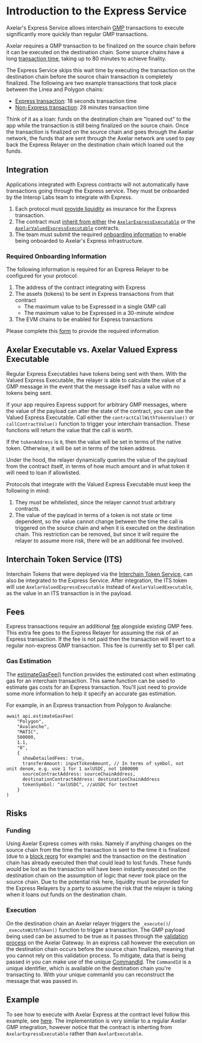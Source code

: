# Introduction to the Express Service

Axelar's Express Service allows interchain [GMP](https://docs.axelar.dev/dev/general-message-passing/overview) transactions to execute significantly more quickly than regular GMP transactions. 

Axelar requires a GMP transaction to be finalized on the source chain before it can be executed on the destination chain. Some source chains have a long [transaction time](https://docs.axelar.dev/learn/txduration), taking up to 80 minutes to achieve finality.

The Express Service skips this wait time by executing the transaction on the destination chain before the source chain transaction is completely finalized. The following are two example transactions that took place between the Linea and Polygon chains:

* [Express transaction](https://axelarscan.io/gmp/0x4dbf091ebf31157bf73995c0fb473f115888bd1f11793359807d543ada03f021:11): 18 seconds transaction time
* [Non-Express transaction](https://axelarscan.io/gmp/0xc3653cda8535c59e0418b57250c504528a493dd5556fc4cb71b80f8c0a867e62:2): 28 minutes transaction time

Think of it as a loan: funds on the destination chain are "loaned out" to the app while the transaction is still being finalized on the source chain. Once the transaction is finalized on the source chain and goes through the Axelar network, the funds that are sent through the Axelar network are used to pay back the Express Relayer on the destination chain which loaned out the funds.

## Integration

Applications integrated with Express contracts will not automatically have transactions going through the Express service. They must be onboarded by the Interop Labs team to integrate with Express. 

1. Each protocol must [provide liquidity](#funding) as insurance for the Express transaction.
2. The contract must [inherit from either](#axelar-executable-vs-axelar-valued-express-executable) the [`AxelarExpressExecutable`](https://github.com/axelarnetwork/axelar-gmp-sdk-solidity/blob/main/contracts/express/AxelarExpressExecutable.sol) or the [`AxelarValuedExpressExecutable`](https://github.com/axelarnetwork/axelar-gmp-sdk-solidity/blob/main/contracts/express/AxelarValuedExpressExecutable.sol) contracts.
3. The team must submit the required [onboarding information](#required-onboarding-information) to enable being onboarded to Axelar's Express infrastructure.

### Required Onboarding Information

The following information is required for an Express Relayer to be configured for your protocol:

1. The address of the contract integrating with Express
2. The assets (tokens) to be sent in Express transactions from that contract
    - The maximum value to be Expressed in a single GMP call
    - The maximum value to be Expressed in a 30-minute window
3. The EVM chains to be enabled for Express transactions

Please complete this [form](https://docs.google.com/forms/d/1BPBpo6JBh9D7d3HhhacEI_a_kqm94yEDXY8a1aZh2kY/edit) to provide the required information

## Axelar Executable vs. Axelar Valued Express Executable
Regular Express Executables have tokens being sent with them. With the Valued Express Executable, the relayer is able to calculate the value of a GMP message in the event that the message itself has a value with no tokens being sent.

If your app requires Express support for arbitrary GMP messages, where the value of the payload can alter the state of the contract, you can use the Valued Express Executable. Call either the `contractCallWithTokenValue()` or `callContractValue()` function to trigger your interchain transaction. These functions will return the value that the call is worth.

If the `tokenAddress` is `0`, then the value will be set in terms of the native token. Otherwise, it will be set in terms of the token address.

Under the hood, the relayer dynamically queries the value of the payload from the contract itself, in terms of how much amount and in what token it will need to loan if allowlisted.

Protocols that integrate with the Valued Express Executable must keep the following in mind:

1. They must be whitelisted, since the relayer cannot trust arbitrary contracts.
2. The value of the payload in terms of a token is not state or time dependent, so the value cannot change between the time the call is triggered on the source chain and when it is executed on the destination chain. This restriction can be removed, but since it will require the relayer to assume more risk, there will be an additional fee involved.


## Interchain Token Service (ITS) 
Interchain Tokens that were deployed via the [Interchain Token Service](https://axelar.network/its), can also be integrated to the Express Service. After integration, the ITS token will use `AxelarValuedExpressExecutable` instead of `AxelarValuedExecutable`, as the value in an ITS transaction is in the payload.

## Fees
Express transactions require an additional [fee](https://docs.axelar.dev/dev/reference/pricing#callcontractwithtokenexpress-gmp-express) alongside existing GMP fees. This extra fee goes to the Express Relayer for assuming the risk of an Express transaction. If the fee is not paid then the transaction will revert to a regular non-express GMP transaction. This fee is currently set to $1 per call.

### Gas Estimation
The [estimateGasFee()](https://docs.axelar.dev/dev/axelarjs-sdk/axelar-query-api#estimategasfee) function provides the estimated cost when estimating gas for an interchain transaction. This same function can be used to estimate gas costs for an Express transaction. You'll just need to provide some more information to help it specify an accurate gas estimation.

For example, in an Express transaction from Polygon to Avalanche:

```
await api.estimateGasFee(
    "Polygon",
    "Avalanche",
    "MATIC",
    500000,
    1.1,
    "0",
    {
      showDetailedFees: true,
      transferAmount: inputTokenAmount, // In terms of symbol, not unit denom, e.g. use 1 for 1 axlUSDC, not 1000000
      sourceContractAddress: sourceChainAddress,
      destinationContractAddress: destinationChainAddress
      tokenSymbol: "axlUSDC", //aUSDC for testnet
    } 
)
```

## Risks

### Funding
Using Axelar Express comes with risks. Namely if anything changes on the source chain from the time the transaction is sent to the time it is finalized (due to a [block reorg](https://cointelegraph.com/explained/what-is-chain-reorganization-in-blockchain-technology) for example) and the transaction on the destination chain has already executed then that could lead to lost funds. These funds would be lost as the transaction will have been instantly executed on the destination chain on the assumption of logic that never took place on the source chain. Due to the potential risk here, liquidity must be provided for the Express Relayers by a party to assume the risk that the relayer is taking when it loans out funds on the destination chain.

### Execution
On the destination chain an Axelar relayer triggers the `_execute()`/ `_executeWithToken()` function to trigger a transaction. The GMP payload being used can be assumed to be true as it passes through the [validation process](https://github.com/axelarnetwork/axelar-cgp-solidity/blob/4d01eb6ea1b5413520d9ecab804f815103021148/contracts/AxelarGateway.sol#L233) on the Axelar Gateway. In an express call however the execution on the destination chain occurs before the source chain finalizes, meaning that you cannot rely on this validation process. To mitigate, data that is being passed in you can make use of the unique [CommandId](https://github.com/axelarnetwork/axelar-core/blob/main/docs/cli/axelard_query_evm_command.md). The `CommandId` is a unique identifier, which is available on the destination chain you're transacting to. With your unique commanId you can reconstruct the message that was passed in. 

## Example
To see how to execute with Axelar Express at the contract level follow this example, see [here](https://github.com/axelarnetwork/axelar-examples/tree/main/examples/evm/call-contract-with-token-express). The implementation is very similar to a regular Axelar GMP integration, however notice that the contract is inherting from `AxelarExpressExecutable` rather than `AxelarExecutable`.